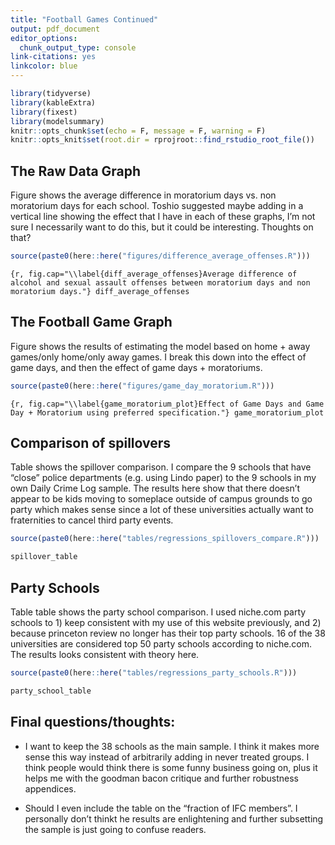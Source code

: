 ```yaml
---
title: "Football Games Continued"
output: pdf_document
editor_options: 
  chunk_output_type: console
link-citations: yes
linkcolor: blue
---
```


```r
library(tidyverse)
library(kableExtra)
library(fixest)
library(modelsummary)
knitr::opts_chunk$set(echo = F, message = F, warning = F)
knitr::opts_knit$set(root.dir = rprojroot::find_rstudio_root_file())
```

## The Raw Data Graph

Figure \ref{diff_average_offenses} shows the average difference in moratorium days vs. non moratorium days for each school. Toshio suggested maybe adding in a vertical line showing the effect that I have in each of these graphs, I'm not sure I necessarily want to do this, but it could be interesting. Thoughts on that?

```r
source(paste0(here::here("figures/difference_average_offenses.R")))
```

```{r, fig.cap="\\label{diff_average_offenses}Average difference of alcohol and sexual assault offenses between moratorium days and non moratorium days."}
diff_average_offenses
```


## The Football Game Graph

Figure \ref{game_moratorium_plot} shows the results of estimating the model based on home + away games/only home/only away games. I break this down into the effect of game days, and then the effect of game days + moratoriums. 

```r
source(paste0(here::here("figures/game_day_moratorium.R")))
```


```{r, fig.cap="\\label{game_moratorium_plot}Effect of Game Days and Game Day + Moratorium using preferred specification."}
game_moratorium_plot
```


## Comparison of spillovers

Table \ref{spillover_table} shows the spillover comparison. I compare the 9 schools that have "close" police departments (e.g. using Lindo paper) to the 9 schools in my own Daily Crime Log sample. The results here show that there doesn't appear to be kids moving to someplace outside of campus grounds to go party which makes sense since a lot of these universities actually want to fraternities to cancel third party events.

```r
source(paste0(here::here("tables/regressions_spillovers_compare.R")))
```

```r
spillover_table
```

## Party Schools

Table \ref{party_school_table} table shows the party school comparison. I used niche.com party schools to 1) keep consistent with my use of this website previously, and 2) because princeton review no longer has their top party schools. 16 of the 38 universities are considered top 50 party schools according to niche.com. The results looks consistent with theory here. 

```r
source(paste0(here::here("tables/regressions_party_schools.R")))
```

```r
party_school_table
```


## Final questions/thoughts:

* I want to keep the 38 schools as the main sample. I think it makes more sense this way instead of arbitrarily adding in never treated groups. I think people would think there is some funny business going on, plus it helps me with the goodman bacon critique and further robustness appendices.

* Should I even include the table on the "fraction of IFC members". I personally don't thinkt he results are enlightening and further subsetting the sample is just going to confuse readers.
